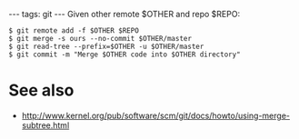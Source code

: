---
tags: git
---
Given other remote $OTHER and repo $REPO:

<pre lang="shell">$ git remote add -f $OTHER $REPO
$ git merge -s ours --no-commit $OTHER/master
$ git read-tree --prefix=$OTHER -u $OTHER/master
$ git commit -m "Merge $OTHER code into $OTHER directory"</pre>

= See also =

* http://www.kernel.org/pub/software/scm/git/docs/howto/using-merge-subtree.html
